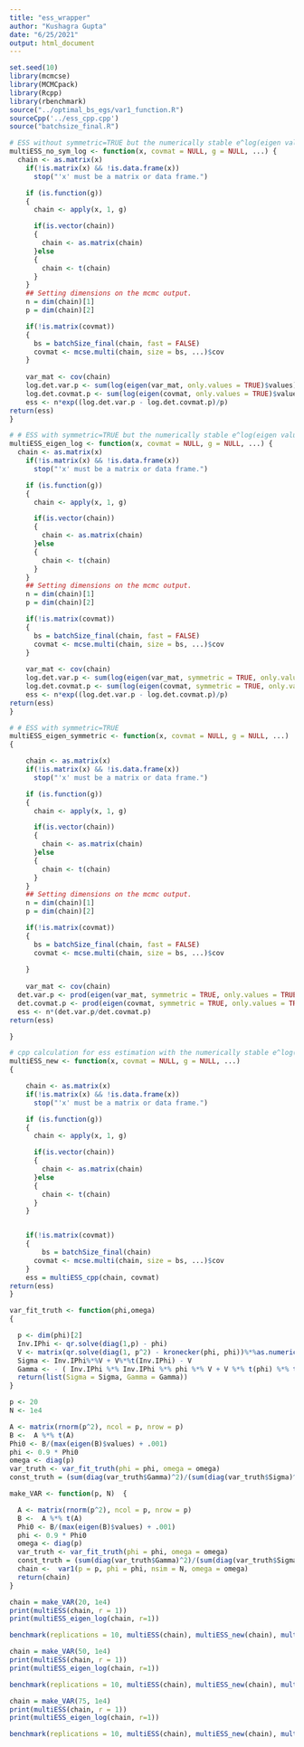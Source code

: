 ---
title: "ess_wrapper"
author: "Kushagra Gupta"
date: "6/25/2021"
output: html_document
---

```{r, results=FALSE, warning=FALSE, message=FALSE}
set.seed(10)
library(mcmcse)
library(MCMCpack)
library(Rcpp)
library(rbenchmark)
source("../optimal_bs_egs/var1_function.R")
sourceCpp('../ess_cpp.cpp')
source("batchsize_final.R")
```

```{r}
# ESS without symmetric=TRUE but the numerically stable e^log(eigen values)
multiESS_no_sym_log <- function(x, covmat = NULL, g = NULL, ...) {
  chain <- as.matrix(x)
	if(!is.matrix(x) && !is.data.frame(x))
	  stop("'x' must be a matrix or data frame.")

	if (is.function(g)) 
	{
	  chain <- apply(x, 1, g)

	  if(is.vector(chain))
	  {
	    chain <- as.matrix(chain)
	  }else
	  {
	    chain <- t(chain)
	  }
	}
	## Setting dimensions on the mcmc output. 
	n = dim(chain)[1]
	p = dim(chain)[2]

	if(!is.matrix(covmat))
	{
	  bs = batchSize_final(chain, fast = FALSE)
	  covmat <- mcse.multi(chain, size = bs, ...)$cov
	} 
	
	var_mat <- cov(chain)
	log.det.var.p <- sum(log(eigen(var_mat, only.values = TRUE)$values))
	log.det.covmat.p <- sum(log(eigen(covmat, only.values = TRUE)$values))
	ess <- n*exp((log.det.var.p - log.det.covmat.p)/p)
return(ess)
}
```


```{r}
# # ESS with symmetric=TRUE but the numerically stable e^log(eigen values)
multiESS_eigen_log <- function(x, covmat = NULL, g = NULL, ...) {
  chain <- as.matrix(x)
	if(!is.matrix(x) && !is.data.frame(x))
	  stop("'x' must be a matrix or data frame.")

	if (is.function(g)) 
	{
	  chain <- apply(x, 1, g)

	  if(is.vector(chain))
	  {
	    chain <- as.matrix(chain)
	  }else
	  {
	    chain <- t(chain)
	  }
	}
	## Setting dimensions on the mcmc output. 
	n = dim(chain)[1]
	p = dim(chain)[2]

	if(!is.matrix(covmat))
	{
	  bs = batchSize_final(chain, fast = FALSE)
	  covmat <- mcse.multi(chain, size = bs, ...)$cov
	} 
	
	var_mat <- cov(chain)
	log.det.var.p <- sum(log(eigen(var_mat, symmetric = TRUE, only.values = TRUE)$values))
	log.det.covmat.p <- sum(log(eigen(covmat, symmetric = TRUE, only.values = TRUE)$values))
	ess <- n*exp((log.det.var.p - log.det.covmat.p)/p)
return(ess)
}
```

```{r}
# # ESS with symmetric=TRUE 
multiESS_eigen_symmetric <- function(x, covmat = NULL, g = NULL, ...)
{

	chain <- as.matrix(x)
	if(!is.matrix(x) && !is.data.frame(x))
	  stop("'x' must be a matrix or data frame.")

	if (is.function(g)) 
	{
	  chain <- apply(x, 1, g)

	  if(is.vector(chain))
	  {
	    chain <- as.matrix(chain)
	  }else
	  {
	    chain <- t(chain)
	  }
	}
	## Setting dimensions on the mcmc output. 
	n = dim(chain)[1]
	p = dim(chain)[2]

	if(!is.matrix(covmat))
	{
	  bs = batchSize_final(chain, fast = FALSE)
	  covmat <- mcse.multi(chain, size = bs, ...)$cov
		
	} 
	
	var_mat <- cov(chain)
  det.var.p <- prod(eigen(var_mat, symmetric = TRUE, only.values = TRUE)$values^(1/p))
  det.covmat.p <- prod(eigen(covmat, symmetric = TRUE, only.values = TRUE)$values^(1/p))
  ess <- n*(det.var.p/det.covmat.p)
return(ess)

}
```

```{r}
# cpp calculation for ess estimation with the numerically stable e^log(eigen values)
multiESS_new <- function(x, covmat = NULL, g = NULL, ...)
{

	chain <- as.matrix(x)
	if(!is.matrix(x) && !is.data.frame(x))
	  stop("'x' must be a matrix or data frame.")

	if (is.function(g)) 
	{
	  chain <- apply(x, 1, g)

	  if(is.vector(chain))
	  {
	    chain <- as.matrix(chain)
	  }else
	  {
	    chain <- t(chain)
	  }
	}


	if(!is.matrix(covmat))
	{
		bs = batchSize_final(chain)
	  covmat <- mcse.multi(chain, size = bs, ...)$cov
	} 
	ess = multiESS_cpp(chain, covmat)
return(ess)
}
```

```{r}
var_fit_truth <- function(phi,omega)
{

  p <- dim(phi)[2]
  Inv.IPhi <- qr.solve(diag(1,p) - phi)
  V <- matrix(qr.solve(diag(1, p^2) - kronecker(phi, phi))%*%as.numeric(omega), nrow = p, ncol = p)
  Sigma <- Inv.IPhi%*%V + V%*%t(Inv.IPhi) - V
  Gamma <- - ( Inv.IPhi %*% Inv.IPhi %*% phi %*% V + V %*% t(phi) %*% t(Inv.IPhi) %*% t(Inv.IPhi) )
  return(list(Sigma = Sigma, Gamma = Gamma))
}

p <- 20
N <- 1e4

A <- matrix(rnorm(p^2), ncol = p, nrow = p)
B <-  A %*% t(A)
Phi0 <- B/(max(eigen(B)$values) + .001)
phi <- 0.9 * Phi0
omega <- diag(p)
var_truth <- var_fit_truth(phi = phi, omega = omega)
const_truth = (sum(diag(var_truth$Gamma)^2)/(sum(diag(var_truth$Sigma)^2)))^(1/3)

```

```{r}
make_VAR <- function(p, N)  {

  A <- matrix(rnorm(p^2), ncol = p, nrow = p)
  B <-  A %*% t(A)
  Phi0 <- B/(max(eigen(B)$values) + .001)
  phi <- 0.9 * Phi0
  omega <- diag(p)
  var_truth <- var_fit_truth(phi = phi, omega = omega)
  const_truth = (sum(diag(var_truth$Gamma)^2)/(sum(diag(var_truth$Sigma)^2)))^(1/3)
  chain <-  var1(p = p, phi = phi, nsim = N, omega = omega)
  return(chain)
}
```

```{r, cache=TRUE}
chain = make_VAR(20, 1e4)
print(multiESS(chain, r = 1))
print(multiESS_eigen_log(chain, r=1))

benchmark(replications = 10, multiESS(chain), multiESS_new(chain), multiESS_eigen_log(chain), multiESS_eigen_symmetric(chain), multiESS_no_sym_log(chain))

chain = make_VAR(50, 1e4)
print(multiESS(chain, r = 1))
print(multiESS_eigen_log(chain, r=1))

benchmark(replications = 10, multiESS(chain), multiESS_new(chain), multiESS_eigen_log(chain), multiESS_eigen_symmetric(chain), multiESS_no_sym_log(chain))

chain = make_VAR(75, 1e4)
print(multiESS(chain, r = 1))
print(multiESS_eigen_log(chain, r=1))

benchmark(replications = 10, multiESS(chain), multiESS_new(chain), multiESS_eigen_log(chain), multiESS_eigen_symmetric(chain), multiESS_no_sym_log(chain))

```


<!-- ```{r, cache = TRUE} -->
<!-- N = 1e5 -->
<!-- chain <- spatio_temp(N = N, verbose = FALSE) -->
<!-- benchmark(replications = 10, multiESS(chain), multiESS_new(chain), multiESS_eigen_log(chain), multiESS_eigen_symmetric(chain)) -->
<!-- ``` -->

<!-- ```{r, cache = TRUE} -->
<!-- data(Anguilla_train) -->
<!-- N = 1e6 -->
<!-- chain <- MCMClogit(formula = Angaus~ 1 + . , data = dat, seed = floor(runif(1,0,100)), burnin = 0, mcmc = N, thin = 1, B0 = 1/100, tune = .8) -->
<!-- benchmark(replications = 10, multiESS(chain), multiESS_new(chain), multiESS_eigen_log(chain), multiESS_eigen_symmetric(chain)) -->
<!-- ``` -->


